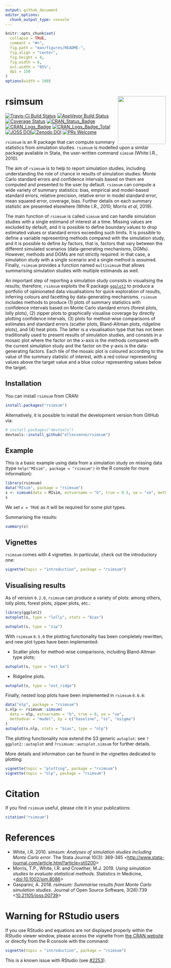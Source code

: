 ```yaml
---
output: github_document
editor_options: 
  chunk_output_type: console
---
```


<!-- README.md is generated from README.Rmd. Please edit that file -->

```r
knitr::opts_chunk$set(
  collapse = TRUE,
  comment = "#>",
  fig.path = "man/figures/README-",
  fig.align = "center",
  fig.height = 4,
  fig.width = 6,
  out.width = "85%",
  dpi = 150
)
options(width = 100)
```

# rsimsum <img src="man/figures/hex.png" width = "150" align="right" />

[![Travis-CI Build Status](https://travis-ci.org/ellessenne/rsimsum.svg?branch=master)](https://travis-ci.org/ellessenne/rsimsum)
[![AppVeyor Build Status](https://ci.appveyor.com/api/projects/status/github/ellessenne/rsimsum?branch=master&svg=true)](https://ci.appveyor.com/project/ellessenne/rsimsum)
[![Coverage Status](https://img.shields.io/codecov/c/github/ellessenne/rsimsum/master.svg)](https://codecov.io/github/ellessenne/rsimsum?branch=master)
[![CRAN_Status_Badge](http://www.r-pkg.org/badges/version/rsimsum)](https://cran.r-project.org/package=rsimsum)
[![CRAN_Logs_Badge](http://cranlogs.r-pkg.org/badges/rsimsum)](https://cran.r-project.org/package=rsimsum)
[![CRAN_Logs_Badge_Total](http://cranlogs.r-pkg.org/badges/grand-total/rsimsum)](https://cran.r-project.org/package=rsimsum)
[![JOSS DOI](http://joss.theoj.org/papers/10.21105/joss.00739/status.svg)](https://doi.org/10.21105/joss.00739)[![Zenodo DOI](https://zenodo.org/badge/92379170.svg)](https://zenodo.org/badge/latestdoi/92379170)
[![PRs Welcome](https://img.shields.io/badge/PRs-welcome-brightgreen.svg)](http://makeapullrequest.com)

`rsimsum` is an R package that can compute summary statistics from simulation studies. `rsimsum` is modelled upon a similar package available in Stata, the user-written command `simsum` (White I.R., 2010).

The aim of `rsimsum` is to help to report simulation studies, including understanding the role of chance in results of simulation studies: Monte Carlo standard errors and confidence intervals based on them are computed and presented to the user by default. `rsimsum` can compute a wide variety of summary statistics: bias, empirical and model-based standard errors, relative precision, relative error in model standard error, mean squared error, coverage, bias. Further details on each summary statistic are presented elsewhere (White I.R., 2010; Morris _et al_, 2019).

The main function of `rsimsum` is called `simsum` and can handle simulation studies with a single estimand of interest at a time. Missing values are excluded by default, and it is possible to define boundary values to drop estimated values or standard errors exceeding such limits. It is possible to define a variable representing methods compared with the simulation study, and it is possible to define _by_ factors, that is, factors that vary between the different simulated scenarios (data-generating mechanisms, DGMs). However, methods and DGMs are not strictly required: in that case, a simulation study with a single scenario and a single method is assumed. Finally, `rsimsum` provides a function named `multisimsum` that allows summarising simulation studies with multiple estimands as well.

An important step of reporting a simulation study consists in visualising the results; therefore, `rsimsum` exploits the R package [`ggplot2`](https://CRAN.R-project.org/package=ggplot2) to produce a portfolio of opinionated data visualisations for quick exploration of results, inferring colours and facetting by data-generating mechanisms. `rsimsum` includes methods to produce (1) plots of summary statistics with confidence intervals based on Monte Carlo standard errors (forest plots, lolly plots), (2) zipper plots to graphically visualise coverage by directly plotting confidence intervals, (3) plots for method-wise comparisons of estimates and standard errors (scatter plots, Bland-Altman plots, ridgeline plots), and (4) heat plots. The latter is a visualisation type that has not been traditionally used to present results of simulation studies, and consists in a mosaic plot where the factor on the x-axis is the methods compared with the current simulation study and the factor on the y-axis is the data-generating factors. Each tile of the mosaic plot is coloured according to the value of the summary statistic of interest, with a red colour representing values above the target value and a blue colour representing values below the target.

## Installation

You can install `rsimsum` from CRAN:

```r
install.packages("rsimsum")
```

Alternatively, it is possible to install the development version from GitHub via:

```r
# install.packages("devtools")
devtools::install_github("ellessenne/rsimsum")
```

## Example

This is a basic example using data from a simulation study on missing data (type `help("MIsim", package = "rsimsum")` in the R console for more information):

```r
library(rsimsum)
data("MIsim", package = "rsimsum")
s <- simsum(data = MIsim, estvarname = "b", true = 0.5, se = "se", methodvar = "method", x = TRUE)
s
```

We set `x = TRUE` as it will be required for some plot types.

Summarising the results:

```r
summary(s)
```

## Vignettes

`rsimsum` comes with 4 vignettes. In particular, check out the introductory one:

```r
vignette(topic = "introduction", package = "rsimsum")
```

## Visualising results

As of version `0.2.0`, `rsimsum` can produce a variety of plots: among others, lolly plots, forest plots, zipper plots, etc.:

```r
library(ggplot2)
autoplot(s, type = "lolly", stats = "bias")
```

```r
autoplot(s, type = "zip")
```

With `rsimsum` `0.5.0` the plotting functionality has been completely rewritten, and new plot types have been implemented:

* Scatter plots for method-wise comparisons, including Bland-Altman type plots;

```r
autoplot(s, type = "est_ba")
```

* Ridgeline plots.

```r
autoplot(s, type = "est_ridge")
```

Finally, nested loop plots have been implemented in `rsimsum` `0.6.0`:

```r
data("nlp", package = "rsimsum")
s.nlp <- rsimsum::simsum(
  data = nlp, estvarname = "b", true = 0, se = "se",
  methodvar = "model", by = c("baseline", "ss", "esigma")
)
autoplot(s.nlp, stats = "bias", type = "nlp")
```

The plotting functionality now extend the S3 generic `autoplot`: see `?ggplot2::autoplot` and `?rsimsum::autoplot.simsum` for further details.

More details and information can be found in the vignettes dedicated to plotting:

```r
vignette(topic = "plotting", package = "rsimsum")
vignette(topic = "nlp", package = "rsimsum")
```

# Citation

If you find `rsimsum` useful, please cite it in your publications:

```r
citation("rsimsum")
```

# References

* White, I.R. 2010. _simsum: Analyses of simulation studies including Monte Carlo error_. The Stata Journal 10(3): 369-385 <[http://www.stata-journal.com/article.html?article=st0200](http://www.stata-journal.com/article.html?article=st0200)>
* Morris, T.P., White, I.R. and Crowther, M.J. 2019. _Using simulation studies to evaluate statistical methods_. Statistics in Medicine, <[doi:10.1002/sim.8086](https://doi.org/10.1002/sim.8086)>
* Gasparini, A. 2018. _rsimsum: Summarise results from Monte Carlo simulation studies_. Journal of Open Source Software, 3(26):739 <[10.21105/joss.00739](https://doi.org/10.21105/joss.00739)>

# Warning for RStudio users

If you use RStudio and equations are not displayed properly within the RStudio viewer window, please access the vignette from [the CRAN website](https://CRAN.R-project.org/package=rsimsum) or directly from the R console with the command:

```r
vignette(topic = "introduction", package = "rsimsum")
```

This is a known issue with RStudio (see [#2253](https://github.com/rstudio/rstudio/issues/2253)).
